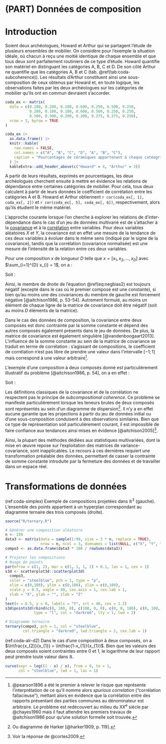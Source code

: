 # (PART) Données de composition {-}

# Introduction {#coda-enjeux}

Soient deux archéologues, Howard et Arthur qui se partagent l'étude de plusieurs ensembles de mobilier. On considère pour l'exemple la situation idéale, où chacun à reçu une moitié identique de chaque ensemble et que tous deux sont parfaitement routiniers de ce type d'étude. Howard quantifie son matériel en distinguant les catégories A, B, C et D. De son côté Arthur ne quantifie que les catégories A, B et C (tab. \@ref(tab:coda-subcoherence)). Les résultats d'Arthur constituent ainsi une sous-composition de ceux obtenus par Howard et, en toute logique, les observations faites par les deux archéologues sur les catégories de mobilier qu'ils ont en commun devraient s'accorder.

```r
coda_ex <- matrix(
  data = c(0.100, 0.200, 0.100, 0.600, 0.250, 0.500, 0.250,
           0.200, 0.100, 0.100, 0.600, 0.500, 0.250, 0.250,
           0.300, 0.300, 0.200, 0.200, 0.375, 0.375, 0.250),
  nrow = 3, byrow = TRUE
)

coda_ex |> 
  as.data.frame() |> 
  knitr::kable(
    row.names = FALSE,
    col.names = c("A", "B", "C", "D", "A", "B", "C"),
    caption = "Pourcentages de céramiques appartenant à chaque catéogrie observés par deux archéologues."
  ) |> 
  kableExtra::add_header_above(c("Howard" = 4, "Arthur" = 3))
```

A partir de leurs résultats, exprimés en pourcentages, les deux archéologues cherchent ensuite à mettre en évidence les relations de dépendance entre certaines catégories de mobilier. Pour cela, tous deux calculent à partir de leurs données le coefficient de corrélation entre les catégories A et B. Howard et Arthur obtiennent `r cor(coda_ex[, 1], coda_ex[, 2])` et `r cor(coda_ex[, 5], coda_ex[, 6])`, respectivement, alors qu'ils étudient le même matériel.

L'approche courante lorsque l'on cherche à explorer les relations de d'inter-dépendance dans le cas d'un jeu de données multivarié est de s'attacher à la [covariance](#covariance) et à la [corrélation](#correlation) entre variables. Pour deux variables aléatoires $X$ et $Y$, la covariance est en effet une mesure de la tendance de ces deux variables à évoluer dans le même sens (indiqué par le signe de la covariance), tandis que la corrélation (covariance normalisée) est une mesure de l'intensité de la relation entre ces deux variables.

Pour une composition $x$ de longueur $D$ telle que $x = \left[ x_{1}, x_{2}, \dotsc, x_{D} \right]$ avec $\sum_{i=1}^{D} x_{i} = 1$, on a :

\begin{equation}
\mathrm{Cov}(x_{1}, x_{1} + \dotsb + x_{D}) = 0
(\#eq:negbias1)
\end{equation}

Soit :

\begin{equation}
\mathrm{Cov}(x_{1}, x_{2}) + \dotsb + \mathrm{Cov}(x_{1}, x_{D}) = - \mathrm{Var}(x_{1})
(\#eq:negbias2)
\end{equation}

Ainsi, le membre de droite de l'équation \@ref(eq:negbias2) est toujours négatif (excepté dans le cas où le premier composé est une constante), si bien qu'au moins une des covariances du membre de gauche est forcement négative [@aitchison1986, p. 53-54]. Autrement formulé, au moins un élément de chaque ligne de la matrice de covariance doit être négatif (soit au moins $D$ éléments de la matrice).

Dans le cas des données de composition, la covariance entre deux composés est donc contrainte par la somme constante et dépend des autres composés également présents dans le jeu de données. De plus, la matrice de covariance est également singulière [@vandenboogaart2013]. L'influence de la somme constante au sein de la matrice de covariance se traduit en terme de corrélation : s'agissant de compositions, le coefficient de corrélation n'est pas libre de prendre une valeur dans l'intervalle $[-1;1]$ mais correspond à une valeur arbitraire^[@pearson1896 a été le premier à relever le risque que représente l'interprétation de ce qu'il nomme alors *spurious correlation* ("corrélation fallacieuse"), mettant alors en évidence que la corrélation entre des rapports présentant des parties communes au dénominateur est arbitraire. Le problème est redécouvert au milieu du XX^e^ siècle par @chayes1960 mais il faut attendre les premiers travaux de @aitchison1986 pour qu'une solution formelle soit trouvée.].

L'exemple d'une composition à deux composés donné est particulièrement illustratif du problème [@aitchison1986, p. 54], on a en effet :

\begin{equation*}
\mathrm{Cov}(x_{1}, x_{2}) = \mathrm{Cov}(x_{1}, 1 - x_{1}) = - \mathrm{Var}(x_{1}) = - \mathrm{Var}(x_{2})
(\#eq:negbias3)
\end{equation*}

Soit :

\begin{equation*}
\mathrm{Corr}(x_{1}, x_{2}) = \frac{\mathrm{Cov}(x_{1}, x_{2})}{\sqrt{\mathrm{Var}(x_{1}) \mathrm{Var}(x_{2})}} = - 1
(\#eq:negbias4)
\end{equation*}

Les définitions classiques de la covariance et de la corrélation ne respectent pas le principe de *subcompositional coherence*. Ce problème se manifeste particulièrement lorsque les teneurs brutes de deux composés sont représentés au sein d'un diagramme de dispersion^[Ou diagramme de Harker [@harker1909, p. 119].]. Il n'y a en effet aucune garantie que les projections à partir du jeu de données initial ou d'une sous-composition conduisent à des observations similaires. Bien que ce type de représentation soit particulièrement courant, il est impossible de faire confiance aux tendances ainsi mises en évidence [@aitchison2005]^[Voir la réponse de @cortes2009.].

Ainsi, la plupart des méthodes dédiées aux statistiques multivariées, dont la mise en œuvre repose sur l'exploitation des matrices de variance-covariance, sont inapplicables. Le recours à ces dernières requiert une transformation préalable des données, permettant de casser la contrainte de somme constante introduite par la fermeture des données et de travailler dans un espace réel.

# Transformations de données {#coda-transformations}

(ref:coda-simplex) Exemple de compositions projetées dans $\mathbb{R}^3$ (gauche). L'ensemble des points appartient à un hyperplan correspondant au diagramme ternaire des trois composés (droite).

```r
source("R/ternary.R")

# Générer une composition aléatoire
n <- 150
data3 <- matrix(data = sample(1:99, size = 3 * n, replace = TRUE),
                nrow = n, ncol = 3, dimnames = list(NULL, c("X", "Y", "Z")))
compo3 <- as.data.frame(data3 * 100 / rowSums(data3))

# Projeter les compositions
# Nuage de points
par(mfrow = c(1, 2), mar = c(1, 1, 1, 1) + 0.1, las = 1, cex = 1)
s3d <- scatterplot3d::scatterplot3d(
  compo3,
  color = "steelblue", pch = 1, type = "p",
  xlim = c(0,100), ylim = c(0,100), zlim = c(0,100),
  scale.y = 0.5, angle = 40, cex.axis = 1, cex.lab = 1,
  xlab = "X", ylab = "", zlab = "Z"
)
text(x = 6.5, y = 0, labels = "Y", srt = 40, cex = 1.2)
s3d$points3d(rbind(c(0, 100, 0), c(100, 0, 0), c(0, 0, 100), c(0, 100, 0)),
             type = "l", col = "darkred", lty = 1, lwd = 2)

# Diagramme ternaire
ternary(compo3, pch = 1, col = "steelblue",
        col.triangle = "darkred", lwd.triangle = 2, cex.lab = 1)
```

(ref:coda-alr-d2) Dans le cas d'une composition à deux composés, on a $\ln\frac{x_{2}}{x_{1}} = \ln\frac{1-x_{1}}{x_{1}}$. Bien que les valeurs des deux composés soient contraintes entre 0 et 1, le logarithme de leur rapport peut prendre toute valeur dans $\mathbb{R}$.

```r
curve(expr = log((1 - x) / x), from = 0, to = 1, 
      col = "steelblue", lwd = 1, las = 1)
```

